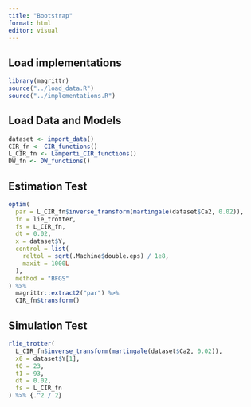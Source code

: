 ```yaml
---
title: "Bootstrap"
format: html
editor: visual
---
```


## Load implementations

```r
library(magrittr)
source("../load_data.R")
source("../implementations.R")
```

## Load Data and Models

```r
dataset <- import_data()
CIR_fn <- CIR_functions()
L_CIR_fn <- Lamperti_CIR_functions()
DW_fn <- DW_functions()
```

## Estimation Test

```r
optim(
  par = L_CIR_fn$inverse_transform(martingale(dataset$Ca2, 0.02)),
  fn = lie_trotter,
  fs = L_CIR_fn,
  dt = 0.02,
  x = dataset$Y,
  control = list(
    reltol = sqrt(.Machine$double.eps) / 1e8,
    maxit = 1000L
  ),
  method = "BFGS"
) %>% 
  magrittr::extract2("par") %>% 
  CIR_fn$transform()
```

## Simulation Test

```r
rlie_trotter(
  L_CIR_fn$inverse_transform(martingale(dataset$Ca2, 0.02)),
  x0 = dataset$Y[1],
  t0 = 23,
  t1 = 93,
  dt = 0.02,
  fs = L_CIR_fn
) %>% {.^2 / 2}
```
